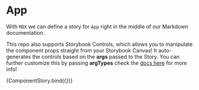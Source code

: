 

<Meta title="MDX/App" component={App} />

# App

With `MDX` we can define a story for `App` right in the middle of our
Markdown documentation.

This repo also supports Storybook Controls, which allows
you to manipulate the component props straight from your Storybook Canvas! It auto-generates the controls based on the
**args** passed to the Story. You can
further customize this by passing **argTypes** check the [docs
here](https://storybook.js.org/docs/react/essentials/controls)
for more info!

<!--- This is your MDX story template, works just like TSX! -->


<Canvas>
    <Story name="Welcome">{ComponentStory.bind({})}</Story>
</Canvas>
